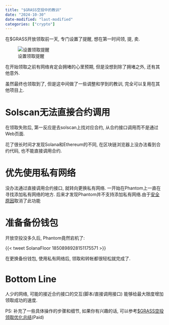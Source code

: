 ```yaml
---
title: "$GRASS空投中的教训"
date: "2024-10-30"
date-modified: "last-modified"
categories: ["crypto"]
---
```


在$GRASS开放领取前一天, 专门设置了提醒, 想在第一时间领, 提, 卖.

![设置领取提醒](https://image.luozx.org/garden/46eeef46db3207d57b6b111e7142f93c)

在开始领取之前有网络肯定会拥堵的心里预期, 但是没想到除了拥堵之外, 还有其他意外.

虽然最终也领取到了, 但是这中间做了一些调整和学到的教训, 完全可以复用在其他项目上.

# Solscan无法直接合约调用

在领取失败后, 第一反应是去solscan上找对应合约, 从合约接口调用而不是通过Web页面.

花了很长时间才发现Solana和Ethereum的不同, 在区块链浏览器上没办法看到合约代码, 也不能直接调用合约.

# 优先使用私有网络

没办法通过直接调用合约接口, 就转向更换私有网络. 
一开始在Phantom上一直在寻找添加私有网络的地方. 
后来才发现Phantom并不支持添加私有网络.由于[安全原因](https://www.reddit.com/r/solana/comments/1afbb2p/comment/kqtr28w/?utm_source=share&utm_medium=web3x&utm_name=web3xcss&utm_term=1&utm_content=share_button)取消了此功能


# 准备备份钱包

开放空投没多久后, Phantom竟然宕机了:

{{< tweet SolanaFloor 1850898928151175571 >}}


在更换备份钱包, 使用私有网络后, 领取和转帐都很轻松就完成了.

# Bottom Line

人少的网络, 可能的接近合约接口的交互(脚本/直接调用接口)
能够给最大限度增加领取成功的速度.

PS: 补充了一些具体操作的步骤和细节, 如果你有兴趣的话, 可以参考[$GRASS空投领取优化总结](https://players.luozx.org/p/grass-airdrop-optimization-summary)(Paid)
